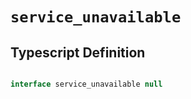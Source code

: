 # `service_unavailable`

## Typescript Definition

```typescript

interface service_unavailable null

```